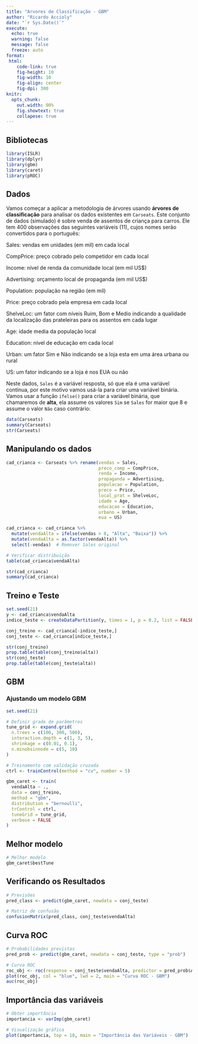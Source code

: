 ```yaml
---
title: "Arvores de Classificação - GBM"
author: "Ricardo Accioly"
date: "`r Sys.Date()`"
execute: 
  echo: true
  warning: false
  message: false
  freeze: auto
format:
 html:
    code-link: true
    fig-height: 10
    fig-width: 10
    fig-align: center
    fig-dpi: 300
knitr: 
  opts_chunk: 
    out.width: 90%
    fig.showtext: true
    collapese: true
---
```


## Bibliotecas

```r
library(ISLR)
library(dplyr)
library(gbm)
library(caret)
library(pROC)
```

## Dados

Vamos começar a aplicar a metodologia de árvores usando **árvores de classificação** para analisar os dados existentes em `Carseats`. Este conjunto de dados (simulado) é sobre venda de assentos de criança para carros. Ele tem 400 observações das seguintes variáveis (11), cujos nomes serão convertidos para o português:

Sales: vendas em unidades (em mil) em cada local

CompPrice: preço cobrado pelo competidor em cada local

Income: nível de renda da comunidade local (em mil US\$)

Advertising: orçamento local de propaganda (em mil US\$)

Population: população na região (em mil)

Price: preço cobrado pela empresa em cada local

ShelveLoc: um fator com níveis Ruim, Bom e Medio indicando a qualidade da localização das prateleiras para os assentos em cada lugar

Age: idade media da população local

Education: nível de educação em cada local

Urban: um fator Sim e Não indicando se a loja esta em uma área urbana ou rural

US: um fator indicando se a loja é nos EUA ou não

Neste dados, `Sales` é a variável resposta, só que ela é uma variável contínua, por este motivo vamos usá-la para criar uma variável binária. Vamos usar a função `ifelse()` para criar a variável binária, que chamaremos de **alta**, ela assume os valores `Sim` se `Sales` for maior que 8 e assume o valor `Não` caso contrário:

```r
data(Carseats)
summary(Carseats)
str(Carseats)
```

## Manipulando os dados

```r
cad_crianca <- Carseats %>% rename(vendas = Sales, 
                                   preco_comp = CompPrice,
                                   renda = Income,
                                   propaganda = Advertising,
                                   populacao = Population,
                                   preco = Price,
                                   local_prat = ShelveLoc,
                                   idade = Age,
                                   educacao = Education,
                                   urbano = Urban,
                                   eua = US)

cad_crianca <- cad_crianca %>%
  mutate(vendaAlta = ifelse(vendas > 8, "Alta", "Baixa")) %>%
  mutate(vendaAlta = as.factor(vendaAlta)) %>%
  select(-vendas)  # Remover Sales original

# Verificar distribuição
table(cad_crianca$vendaAlta)

str(cad_crianca)
summary(cad_crianca)

```

## Treino e Teste

```r
set.seed(21)
y <- cad_crianca$vendaAlta
indice_teste <- createDataPartition(y, times = 1, p = 0.2, list = FALSE)

conj_treino <- cad_crianca[-indice_teste,]
conj_teste <- cad_crianca[indice_teste,]

str(conj_treino)
prop.table(table(conj_treino$alta))
str(conj_teste)
prop.table(table(conj_teste$alta))
```


## GBM

### Ajustando um modelo GBM

```r
set.seed(21)

# Definir grade de parâmetros
tune_grid <- expand.grid(
  n.trees = c(100, 300, 500),
  interaction.depth = c(1, 3, 5),
  shrinkage = c(0.01, 0.1),
  n.minobsinnode = c(5, 10)
)

# Treinamento com validação cruzada
ctrl <- trainControl(method = "cv", number = 5)

gbm_caret <- train(
  vendaAlta ~ .,
  data = conj_treino,
  method = "gbm",
  distribution = "bernoulli",
  trControl = ctrl,
  tuneGrid = tune_grid,
  verbose = FALSE
)


```

## Melhor modelo

```r
# Melhor modelo
gbm_caret$bestTune
```


## Verificando os Resultados

```r
# Previsões
pred_class <- predict(gbm_caret, newdata = conj_teste)

# Matriz de confusão
confusionMatrix(pred_class, conj_teste$vendaAlta)
```

## Curva ROC

```r
# Probabilidades previstas
pred_prob <- predict(gbm_caret, newdata = conj_teste, type = "prob")

# Curva ROC
roc_obj <- roc(response = conj_teste$vendaAlta, predictor = pred_prob$Alta)
plot(roc_obj, col = "blue", lwd = 2, main = "Curva ROC - GBM")
auc(roc_obj)
```

## Importância das variáveis

```r
# Obter importância
importancia <- varImp(gbm_caret)

# Visualização gráfica
plot(importancia, top = 10, main = "Importância das Variáveis - GBM")
```

